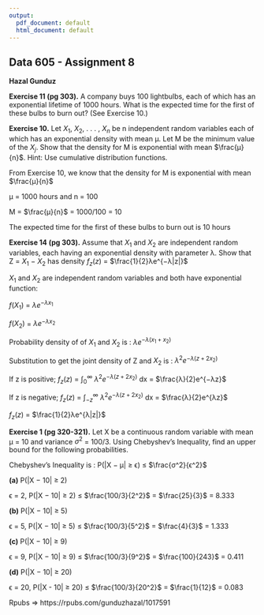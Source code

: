 ```yaml
---
output:
  pdf_document: default
  html_document: default
---
```


## Data 605 - Assignment 8

**Hazal Gunduz**

**Exercise 11 (pg 303).** A company buys 100 lightbulbs, each of which has an exponential lifetime of 1000 hours. What is the expected time for the first of these bulbs to burn out? (See Exercise 10.)

**Exercise 10.** Let $X_{1}$, $X_{2}$, . . . , $X_{n}$ be n independent random variables each of which has an exponential density with mean µ. Let M be the minimum value of the $X_{j}$. Show that the density for M is exponential with mean $\frac{µ}{n}$. Hint: Use cumulative distribution functions.

From Exercise 10, we know that the density for M is exponential with mean $\frac{µ}{n}$ 

μ = 1000 hours and n = 100

M = $\frac{µ}{n}$ = 1000/100 = 10

The expected time for the first of these bulbs to burn out is 10 hours

**Exercise 14 (pg 303).** Assume that $X_{1}$ and $X_{2}$ are independent random variables, each having an exponential density with parameter λ. Show that Z = $X_{1}$ − $X_{2}$ has density   $f_{z}(z)$ = $\frac{1}{2}λe^{−λ|z|}$

$X_{1}$ and $X_{2}$ are independent random variables and both have exponential function:

$f(X_{1})$ = $λe^{−λx_{1}}$ 

$f(X_{2})$ = $λe^{−λx_{2}}$
  
Probability density of of $X_{1}$ and $X_{2}$ is : $λe^{−λ(x_1+x_{2})}$

Substitution to get the joint density of Z and $X_{2}$ is : $λ^2e^{−λ(z+2x_{2})}$

If z is positive; $f_{z}(z)$ = $\int_{0}^{\infty}$ $λ^2e^{−λ(z+2x_{2})}$ dx = $\frac{λ}{2}e^{−λz}$

If z is negative; $f_{z}(z)$ = $\int_{-z}^{\infty}$ $λ^2e^{−λ(z+2x_{2})}$ dx = $\frac{λ}{2}e^{λz}$ 

$f_{z}(z)$ = $\frac{1}{2}λe^{λ|z|}$

**Exercise 1 (pg 320-321).** Let X be a continuous random variable with mean µ = 10 and variance $σ^2$ = 100/3. Using Chebyshev’s Inequality, find an upper bound for the following probabilities.

Chebyshev’s Inequality is : P(|X − μ| ≥ ϵ) ≤ $\frac{σ^2}{ϵ^2}$

**(a)** P(|X − 10| ≥ 2)

ϵ = 2, P(|X − 10| ≥ 2) ≤ $\frac{100/3}{2^2}$ = $\frac{25}{3}$ = 8.333

**(b)** P(|X − 10| ≥ 5)

ϵ = 5, P(|X − 10| ≥ 5) ≤ $\frac{100/3}{5^2}$ = $\frac{4}{3}$ = 1.333

**(c)** P(|X − 10| ≥ 9)

ϵ = 9, P(|X − 10| ≥ 9) ≤ $\frac{100/3}{9^2}$ = $\frac{100}{243}$ = 0.411

**(d)** P(|X − 10| ≥ 20)

ϵ = 20, P(|X - 10| ≥ 20) ≤ $\frac{100/3}{20^2}$ = $\frac{1}{12}$ = 0.083

Rpubs =>  https://rpubs.com/gunduzhazal/1017591


